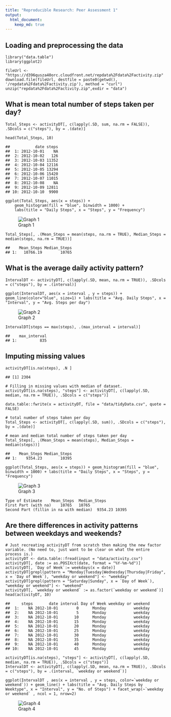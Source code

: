 ```yaml
---
title: "Reproducible Research: Peer Assessment 1"
output: 
  html_document:
    keep_md: true
---
```



## Loading and preprocessing the data
```
library("data.table")
library(ggplot2)

fileUrl <- "https://d396qusza40orc.cloudfront.net/repdata%2Fdata%2Factivity.zip"
download.file(fileUrl, destfile = paste0(getwd(), '/repdata%2Fdata%2Factivity.zip'), method = "curl")
unzip("repdata%2Fdata%2Factivity.zip",exdir = "data")
```


## What is mean total number of steps taken per day?
```
Total_Steps <- activityDT[, c(lapply(.SD, sum, na.rm = FALSE)), .SDcols = c("steps"), by = .(date)] 

head(Total_Steps, 10)
```
```
##           date steps
##  1: 2012-10-01    NA
##  2: 2012-10-02   126
##  3: 2012-10-03 11352
##  4: 2012-10-04 12116
##  5: 2012-10-05 13294
##  6: 2012-10-06 15420
##  7: 2012-10-07 11015
##  8: 2012-10-08    NA
##  9: 2012-10-09 12811
## 10: 2012-10-10  9900
```
```
ggplot(Total_Steps, aes(x = steps)) +
    geom_histogram(fill = "blue", binwidth = 1000) +
    labs(title = "Daily Steps", x = "Steps", y = "Frequency")
```
![Graph 1](https://github.com/vikrambiswas/RepData_PeerAssessment1/blob/master/doc/unnamed-chunk-4-1.png)

```
Total_Steps[, .(Mean_Steps = mean(steps, na.rm = TRUE), Median_Steps = median(steps, na.rm = TRUE))]
```

```
##    Mean_Steps Median_Steps
## 1:   10766.19        10765
```

## What is the average daily activity pattern?
```
IntervalDT <- activityDT[, c(lapply(.SD, mean, na.rm = TRUE)), .SDcols = c("steps"), by = .(interval)] 

ggplot(IntervalDT, aes(x = interval , y = steps)) + geom_line(color="blue", size=1) + labs(title = "Avg. Daily Steps", x = "Interval", y = "Avg. Steps per day")
```

![Graph 2](https://github.com/vikrambiswas/RepData_PeerAssessment1/blob/master/doc/unnamed-chunk-6-1.png)

```
IntervalDT[steps == max(steps), .(max_interval = interval)]
```

```
##    max_interval
## 1:          835
```


## Imputing missing values
```
activityDT[is.na(steps), .N ]
```
```
## [1] 2304
```
```
# Filling in missing values with median of dataset. 
activityDT[is.na(steps), "steps"] <- activityDT[, c(lapply(.SD, median, na.rm = TRUE)), .SDcols = c("steps")]
```
```
data.table::fwrite(x = activityDT, file = "data/tidyData.csv", quote = FALSE)
```
```
# total number of steps taken per day
Total_Steps <- activityDT[, c(lapply(.SD, sum)), .SDcols = c("steps"), by = .(date)] 

# mean and median total number of steps taken per day
Total_Steps[, .(Mean_Steps = mean(steps), Median_Steps = median(steps))]
```
```
##    Mean_Steps Median_Steps
## 1:    9354.23        10395
```
```
ggplot(Total_Steps, aes(x = steps)) + geom_histogram(fill = "blue", binwidth = 1000) + labs(title = "Daily Steps", x = "Steps", y = "Frequency")
```
![Graph 3](https://github.com/vikrambiswas/RepData_PeerAssessment1/blob/master/doc/unnamed-chunk-11-1.png)
```
Type of Estimate	Mean_Steps	Median_Steps
First Part (with na)	10765	10765
Second Part (fillin in na with median)	9354.23	10395
```


## Are there differences in activity patterns between weekdays and weekends?
```
# Just recreating activityDT from scratch then making the new factor variable. (No need to, just want to be clear on what the entire process is.) 
activityDT <- data.table::fread(input = "data/activity.csv")
activityDT[, date := as.POSIXct(date, format = "%Y-%m-%d")]
activityDT[, `Day of Week`:= weekdays(x = date)]
activityDT[grepl(pattern = "Monday|Tuesday|Wednesday|Thursday|Friday", x = `Day of Week`), "weekday or weekend"] <- "weekday"
activityDT[grepl(pattern = "Saturday|Sunday", x = `Day of Week`), "weekday or weekend"] <- "weekend"
activityDT[, `weekday or weekend` := as.factor(`weekday or weekend`)]
head(activityDT, 10)
```
```
##     steps       date interval Day of Week weekday or weekend
##  1:    NA 2012-10-01        0      Monday            weekday
##  2:    NA 2012-10-01        5      Monday            weekday
##  3:    NA 2012-10-01       10      Monday            weekday
##  4:    NA 2012-10-01       15      Monday            weekday
##  5:    NA 2012-10-01       20      Monday            weekday
##  6:    NA 2012-10-01       25      Monday            weekday
##  7:    NA 2012-10-01       30      Monday            weekday
##  8:    NA 2012-10-01       35      Monday            weekday
##  9:    NA 2012-10-01       40      Monday            weekday
## 10:    NA 2012-10-01       45      Monday            weekday
```
```
activityDT[is.na(steps), "steps"] <- activityDT[, c(lapply(.SD, median, na.rm = TRUE)), .SDcols = c("steps")]
IntervalDT <- activityDT[, c(lapply(.SD, mean, na.rm = TRUE)), .SDcols = c("steps"), by = .(interval, `weekday or weekend`)] 

ggplot(IntervalDT , aes(x = interval , y = steps, color=`weekday or weekend`)) + geom_line() + labs(title = "Avg. Daily Steps by Weektype", x = "Interval", y = "No. of Steps") + facet_wrap(~`weekday or weekend` , ncol = 1, nrow=2)
```
![Graph 4](https://github.com/vikrambiswas/RepData_PeerAssessment1/blob/master/doc/unnamed-chunk-13-1.png)
